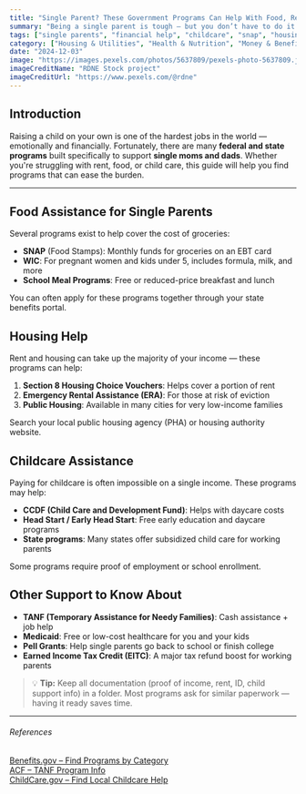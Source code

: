 ```yaml
---
title: "Single Parent? These Government Programs Can Help With Food, Rent, and More"
summary: "Being a single parent is tough — but you don’t have to do it alone. This guide highlights federal and local programs that offer real help with groceries, rent, healthcare, and child care."
tags: ["single parents", "financial help", "childcare", "snap", "housing", "low income"]
category: ["Housing & Utilities", "Health & Nutrition", "Money & Benefits"]
date: "2024-12-03"
image: "https://images.pexels.com/photos/5637809/pexels-photo-5637809.jpeg"
imageCreditName: "RDNE Stock project"
imageCreditUrl: "https://www.pexels.com/@rdne"
---
```


## Introduction

Raising a child on your own is one of the hardest jobs in the world — emotionally and financially. Fortunately, there are many **federal and state programs** built specifically to support **single moms and dads**. Whether you're struggling with rent, food, or child care, this guide will help you find programs that can ease the burden.

<BenefitsCtaBanner />

***

## Food Assistance for Single Parents

Several programs exist to help cover the cost of groceries:

- **SNAP** (Food Stamps): Monthly funds for groceries on an EBT card  
- **WIC**: For pregnant women and kids under 5, includes formula, milk, and more  
- **School Meal Programs**: Free or reduced-price breakfast and lunch  

You can often apply for these programs together through your state benefits portal.

## Housing Help

Rent and housing can take up the majority of your income — these programs can help:

1. **Section 8 Housing Choice Vouchers**: Helps cover a portion of rent  
2. **Emergency Rental Assistance (ERA)**: For those at risk of eviction  
3. **Public Housing**: Available in many cities for very low-income families  

Search your local public housing agency (PHA) or housing authority website.

## Childcare Assistance

Paying for childcare is often impossible on a single income. These programs may help:

- **CCDF (Child Care and Development Fund)**: Helps with daycare costs  
- **Head Start / Early Head Start**: Free early education and daycare programs  
- **State programs**: Many states offer subsidized child care for working parents  

Some programs require proof of employment or school enrollment.

## Other Support to Know About

- **TANF (Temporary Assistance for Needy Families)**: Cash assistance + job help  
- **Medicaid**: Free or low-cost healthcare for you and your kids  
- **Pell Grants**: Help single parents go back to school or finish college  
- **Earned Income Tax Credit (EITC)**: A major tax refund boost for working parents  

> 💡 **Tip:** Keep all documentation (proof of income, rent, ID, child support info) in a folder. Most programs ask for similar paperwork — having it ready saves time.

***

###### References

<a href="https://www.benefits.gov/categories" target="_blank" rel="noopener noreferrer">Benefits.gov – Find Programs by Category</a><br />
<a href="https://www.acf.hhs.gov/ofa/programs/tanf" target="_blank" rel="noopener noreferrer">ACF – TANF Program Info</a><br />
<a href="https://www.childcare.gov" target="_blank" rel="noopener noreferrer">ChildCare.gov – Find Local Childcare Help</a>